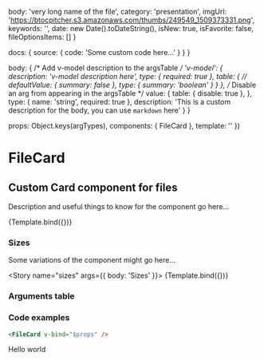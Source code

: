 

<!-- Story args -->
<!-- https://storybook.js.org/docs/react/writing-stories/args -->
  body: 'very long name of the file',
  category: 'presentation',
  imgUrl: 'https://btocpitcher.s3.amazonaws.com/thumbs/249549_1509373331.png',
  keywords: '',
  date: new Date().toDateString(),
  isNew: true,
  isFavorite: false,
  fileOptionsItems: []
}

<!-- Story parameters -->
<!-- https://storybook.js.org/docs/react/writing-stories/parameters -->
  docs: {
    source: { 
      code: 'Some custom code here...'
    }
  }
}

<!-- https://storybook.js.org/docs/react/api/argtypes -->
  body: {
    /* Add v-model description to the argsTable */
    'v-model': {
      description: 'v-model description here',
      type: { required: true },
      table: {
        // defaultValue: { summary: false },
        type: { summary: 'boolean' }
      }
    },
    /* Disable an arg from appearing in the argsTable */
    value: {
      table: { 
        disable: true
      },
    },        
    type: { name: 'string', required: true },
    description: 'This is a custom description for the body, you can use `markdown` here'
  }
}

<!-- Named exports of stories here -->
  props: Object.keys(argTypes),
  components: { FileCard },
  template: '<FileCard v-bind="$props" />'
})

<!-- Define story settings here -->
<Meta 
  title="Components/FileCard"
  component={FileCard}
  argTypes={argTypes}
  args={args}
/>

# FileCard

## Custom Card component for files

Description and useful things to know for the component go here...

<!-- Preview withToolbar adds the toolbar section which includes the Show code button -->
<Preview withToolbar>
  <Story 
    name="standard"
    args={{ body: 'Standard' }}
    parameters={parameters}
  >
    {Template.bind({})}
  </Story>
</Preview>


### Sizes

Some variations of the component might go here...

<Story name="sizes" args={{ body: 'Sizes' }}>
  {Template.bind({})}
</Story>

### Arguments table

<!-- https://storybook.js.org/docs/react/writing-docs/doc-blocks#customizing -->
<ArgsTable story="standard" />

### Code examples

<!-- Check if we can use include here -->
```html
<FileCard v-bind="$props" />
```

<!-- You can also write JSX -->
<div style={{color: "red"}}>
  Hello world
</div>